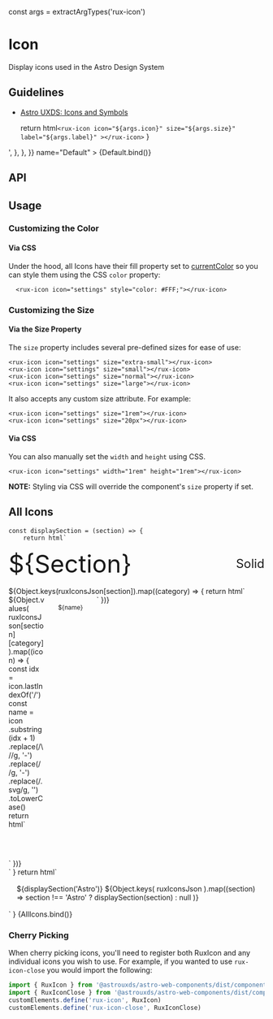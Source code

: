 const args = extractArgTypes('rux-icon')

<Meta title="Components/Icons" component="rux-icon" argTypes={args} />

# Icon

Display icons used in the Astro Design System

## Guidelines

-   [Astro UXDS: Icons and Symbols](https://astrouxds.com/ui-components/icons-and-symbols)

    return html`
        <rux-icon
            icon="${args.icon}"
            size="${args.size}"
            label="${args.label}"
        ></rux-icon>
    `
}

<Canvas>
    <Story
        args={{
            icon: 'satellite-transmit',
            size: 'normal',
            label: ""
        }}
        parameters={{
            docs: {
                source: {
                    code:
                        '<rux-icon size="normal" icon="satellite-transmit"></rux-icon>',
                },
            },
        }}
        name="Default"
    >
        {Default.bind()}
    </Story>
</Canvas>

## API

<ArgsTable of="rux-icon" />

## Usage

### Customizing the Color

#### Via CSS

Under the hood, all Icons have their fill property set to [currentColor](https://css-tricks.com/cascading-svg-fill-color/)
so you can style them using the CSS `color` property:

```
  <rux-icon icon="settings" style="color: #FFF;"></rux-icon>
```

### Customizing the Size

#### Via the Size Property

The `size` property includes several pre-defined sizes for ease of use:

```
<rux-icon icon="settings" size="extra-small"></rux-icon>
<rux-icon icon="settings" size="small"></rux-icon>
<rux-icon icon="settings" size="normal"></rux-icon>
<rux-icon icon="settings" size="large"></rux-icon>
```

It also accepts any custom size attribute. For example:

```
<rux-icon icon="settings" size="1rem"></rux-icon>
<rux-icon icon="settings" size="20px"></rux-icon>
```

#### Via CSS

You can also manually set the `width` and `height` using CSS.

```
<rux-icon icon="settings" width="1rem" height="1rem"></rux-icon>
```

**NOTE:** Styling via CSS will override the component's `size` property if set.

## All Icons

    const displaySection = (section) => {
        return html`
<div class="icon__section">
    <div class="icon-group__header">
        ${section}
        <span class="icon-style">Solid</span>
    </div>
    ${Object.keys(ruxIconsJson[section]).map((category) => {
        return html`
            <div>
                <div class="icon-list">
                    ${Object.values(
                        ruxIconsJson[section][category]
                    ).map((icon) => {
                        const idx = icon.lastIndexOf('/')
                        const name = icon
                            .substring(idx + 1)
                            .replace(/\//g, '-')
                            .replace(/ /g, '-')
                            .replace(/.svg/g, '')
                            .toLowerCase()
                        return html`
                            <div class="icon">
                                <rux-icon
                                    size="normal"
                                    icon="${name}"
                                ></rux-icon>
                                <div class="icon-label">
                                    ${name}
                                </div>
                            </div>
                        `
                    })}
                </div>
                <div></div>
            </div>
        `
    })}
</div>
        `
    }
    return html`
<style>
    .icon {
        display: flex;
        flex-direction: column;
        align-items: center;
    }
    .icon-label {
        margin-top: 1rem;
        font-size: 0.75rem;
    }
    .icon-style {
        font-size: 1.5rem;
        margin-left: auto;
    }
    .icon-group__header {
        display: flex;
        align-items: center;
        font-size: 3rem;
        font-weight: 400;
        text-align: left;
        text-transform: capitalize;
        margin-bottom: 1rem;
    }
    .icon-list {
        display: grid;
        grid-template-columns: repeat(6, minmax(0, 1fr));
        grid-auto-rows: minmax(70px, auto);
        grid-gap: 1rem;
        padding-bottom: 60px;
    }
    .icon__wrapper {
        padding: 1rem;
    }
</style>
<div class="icon__wrapper">
    ${displaySection('Astro')} ${Object.keys(
        ruxIconsJson
    ).map((section) =>
        section !== 'Astro' ? displaySection(section) : null
    )}
</div>
    `
}

<Canvas>
    <Story
        args={{
            size: 'normal',
        }}
        argTypes={{
            size: { table: { disable: true } },
            icon: { table: { disable: true } },
            label: { table: { disable: true } }
        }}
        name="All Icons"
    >
        {AllIcons.bind()}
    </Story>
</Canvas>

### Cherry Picking

When cherry picking icons, you'll need to register both RuxIcon and any individual icons you wish to use.
For example, if you wanted to use `rux-icon-close` you would import the following:

```js
import { RuxIcon } from '@astrouxds/astro-web-components/dist/components/rux-icon'
import { RuxIconClose } from '@astrouxds/astro-web-components/dist/components/rux-icon-close'
customElements.define('rux-icon', RuxIcon)
customElements.define('rux-icon-close', RuxIconClose)
```
